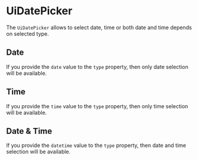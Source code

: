 


<Meta title="Docs" />

# UiDatePicker

The `UiDatePicker` allows to select date, time or both date and time depends on selected type.

## Date

If you provide the `date` value to the `type` property, then only date selection will be available.

<Canvas>
  <DateStory.render />
</Canvas>

## Time

If you provide the `time` value to the `type` property, then only time selection will be available.

<Canvas>
  <TimeStory.render />
</Canvas>

## Date & Time

If you provide the `datetime` value to the `type` property, then date and time selection will be available.

<Canvas>
  <DateTimeStory.render />
</Canvas>

<ArgsTable of={UiDatePicker} />
